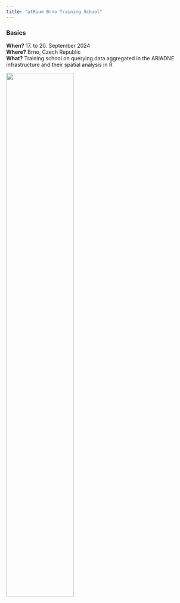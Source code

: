 ```yaml
---
title: "atRium Brno Training School"
---
```


::: {.callout-note}
### Basics

**When?** 17. to 20. September 2024  
**Where?** Brno, Czech Republic  
**What?** Training school on querying data aggregated in the ARIADNE infrastructure and their spatial analysis in R

:::

[![](figs/Clay.png){fig-align="center" width=60%}](https://atrium-research.eu)
